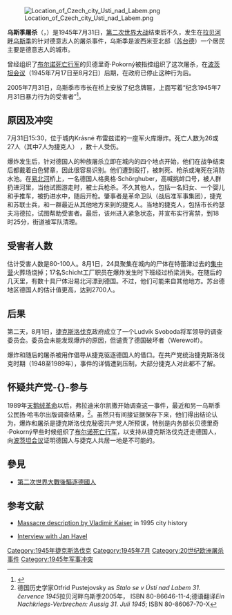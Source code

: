 [[Image:Location_of_Czech_city_Usti_nad_Labem.png|right]]

'''乌斯季屠杀'''（{{lang-cs|Ústecký masakr}}，{{lang-de|Massaker von Aussig}}）是1945年7月31日，[[第二次世界大战|第二次世界大战]]结束后不久，发生在[[拉贝河畔乌斯季|拉贝河畔乌斯季]]的针对德意志人的屠杀事件，乌斯季是波西米亚北部（[[苏台德|苏台德]]）一个居民主要是德意志人的城市。

曾经组织了[[布尔诺死亡行军|布尔诺死亡行军]]的贝德里奇·Pokorný被指控组织了这次屠杀，在[[波茨坦会议|波茨坦会议]]（1945年7月17日至8月2日）后期，在政府已停止这种行为后。

2005年7月31日，乌斯季市市长在桥上安放了纪念牌匾，上面写着“纪念1945年7月31日暴力行为的受害者”<ref>{{Cite web |url=http://www.usti-nl.cz/showdoc.do?docid=2757 |title=photographs |accessdate=2009-06-17 |archive-date=2007-09-27 |archive-url=https://web.archive.org/web/20070927213504/http://www.usti-nl.cz/showdoc.do?docid=2757 |dead-url=no }}</ref>。

==原因及冲突==
7月31日15:30，位于城内Krásné 布雷兹诺的一座军火库爆炸。死亡人数为26或27人（其中7人为捷克人） ，数十人受伤。

爆炸发生后，针对德国人的种族屠杀立即在城内的四个地点开始，他们在战争结束后都戴着白色臂章，因此很容易识别。他们遭到殴打，被刺死、枪杀或淹死在消防水池。在[[易北河|易北河]]桥上，一名德国人格奥格·Schörghuber，高喊挑衅口号，被人群扔进河里，当他试图游走时，被士兵枪杀。不久其他人，包括一名妇女、一个婴儿和手推车，被扔进水中，随后开枪。肇事者是革命卫队（战后准军事集团），捷克和苏联士兵，和一群最近从其他地方来到的捷克人。当地的捷克人，包括市长约瑟夫冯德拉，试图帮助受害者。最后，该州进入紧急状态，并宣布实行宵禁，到18时25分，街道被军队清理。

==受害者人数==
估计受害人数是80-100人。8月1日，24具聚集在城内的尸体在特蕾津过去的[[集中营|集中营]]火葬场烧掉；17名Schicht工厂职员在爆炸发生时下班经过桥梁消失。在随后的几天里，有数十具尸体沿易北河漂到德国。不过，他们可能来自其他地方。苏台德地区德国人的估计值更高，达到2700人。

==后果==
第二天，8月1日，[[捷克斯洛伐克|捷克斯洛伐克]]政府成立了一个Ludvík Svoboda将军领导的调查委员会。委员会未能发现爆炸的原因，但谴责了德国破坏者（Werewolf）。 

爆炸和随后的屠杀被用作倡导从捷克驱逐德国人的借口。在共产党统治捷克斯洛伐克时期（1948至1989年），事件的详情遭到压制，大部分捷克人对此都不了解。

==怀疑共产党-{}-参与==
1989年[[天鹅绒革命|天鹅绒革命]]以后，弗拉迪米尔凯撒开始调查这一事件，最近和另一乌斯季公民扬·哈韦尔出版调查结果，<ref>德国历史学家Otfrid Pustejovsky as ''Stalo se v Ústí nad Labem 31. července 1945''拉贝河畔乌斯季2005年， ISBN 80-86646-11-4;德语翻译''Ein Nachkriegs-Verbrechen: Aussig 31. Juli 1945''; ISBN 80-86067-70-X</ref>。虽然只有间接证据保存下来，他们得出结论认为，爆炸和屠杀是捷克斯洛伐克秘密共产党人所预谋，特别是内务部长贝德里奇·Pokorný早些时候组织了[[布尔诺死亡行军|布尔诺死亡行军]]，以支持从捷克斯洛伐克迁走德国人，向[[波茨坦会议|波茨坦会议]]证明德国人与捷克人共居一地是不可能的。

==參見==
* [[第二次世界大戰後驅逐德國人|第二次世界大戰後驅逐德國人]]

==参考文献==
<div class="references-small">
<references />
</div>
* {{cs icon}} [http://www.usti-nad-labem.cz/dejiny/1945-95/ul-8-9.htm Massacre description by Vladimír Kaiser] {{Wayback|url=http://www.usti-nad-labem.cz/dejiny/1945-95/ul-8-9.htm |date=20181229021521 }} in 1995 city history
* {{cs icon}} [http://www.cs-magazin.com/2005-09/view.php?article=articles/cs050944.htm Interview with Jan Havel]{{Wayback|url=http://www.cs-magazin.com/2005-09/view.php?article=articles%2Fcs050944.htm |date=20070927020934 }}

{{DEFAULTSORT:Usti massacre}}
[[Category:1945年捷克斯洛伐克|Category:1945年捷克斯洛伐克]]
[[Category:1945年7月|Category:1945年7月]]
[[Category:20世纪欧洲屠杀事件|Category:20世纪欧洲屠杀事件]]
[[Category:1945年军事冲突|Category:1945年军事冲突]]